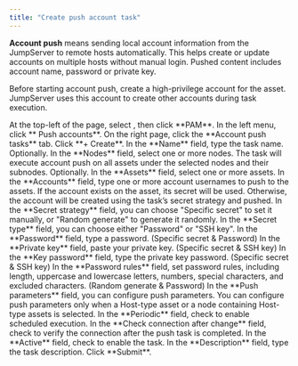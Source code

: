 ```yaml
---
title: "Create push account task"
---
```


**Account push** means sending local account information from the JumpServer to remote hosts automatically.
This helps create or update accounts on multiple hosts without manual login.
Pushed content includes account name, password or private key.

Before starting account push, create a high-privilege account for the asset. JumpServer uses this account to create other accounts during task execution.

<Steps>

<Step>
At the top-left of the page, select <Icon icon="bars" />, then click <Icon icon="shield-alt" /> **PAM**.
</Step>

<Step>
In the left menu, click **<Icon icon="upload" /> Push accounts**.
</Step>

<Step>
On the right page, click the **Account push tasks** tab.
</Step>

<Step>
Click **+ Create**.
</Step>

<Step>
In the **Name** field, type the task name.
</Step>

<Step>
Optionally. In the **Nodes** field, select one or more nodes. The task will execute account push on all assets under the selected nodes and their subnodes.
</Step>

<Step>
Optionally. In the **Assets** field, select one or more assets.
</Step>

<Step>
In the **Accounts** field, type one or more account usernames to push to the assets.
<Note>
If the account exists on the asset, its secret will be used. Otherwise, the account will be created using the task’s secret strategy and pushed.
</Note>
</Step>

<Step>
In the **Secret strategy** field, you can choose "Specific secret" to set it manually, or "Random generate" to generate it randomly.
</Step>

<Step>
In the **Secret type** field, you can choose either "Password" or "SSH key".
</Step>

<Step>
In the **Password** field, type a password. (Specific secret & Password) 
</Step>

<Step>
In the **Private key** field, paste your private key. (Specific secret & SSH key)
</Step>

<Step>
In the **Key password** field, type the private key password. (Specific secret & SSH key)
</Step>

<Step>
In the **Password rules** field, set password rules, including length, uppercase and lowercase letters, numbers, special characters, and excluded characters. (Random generate & Password) 
</Step>

<Step>
In the **Push parameters** field, you can configure push parameters.
<Note>
You can configure push parameters only when a Host-type asset or a node containing Host-type assets is selected.
</Note>
</Step>

<Step>
In the **Periodic** field, check to enable scheduled execution.
</Step>

<Step>
In the **Check connection after change** field, check to verify the connection after the push task is completed.
</Step>

<Step>
In the **Active** field, check to enable the task.
</Step>

<Step>
In the **Description** field, type the task description.
</Step>
    
<Step>
Click **Submit**.
</Step>

</Steps>